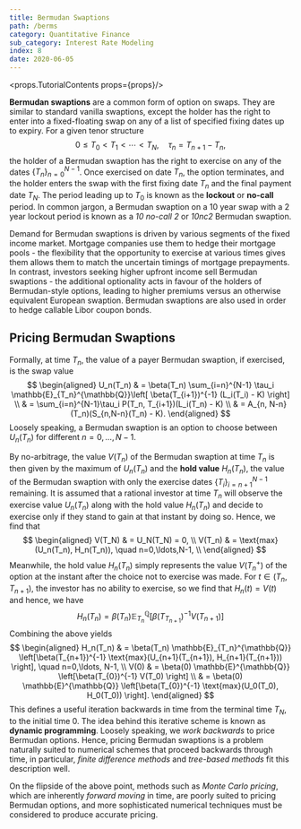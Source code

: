```yaml
---
title: Bermudan Swaptions
path: /berms
category: Quantitative Finance
sub_category: Interest Rate Modeling
index: 8
date: 2020-06-05
---
```


<props.TutorialContents props={props}/>

**Bermudan swaptions** are a common form of option on swaps. They are similar to standard vanilla swaptions, except the 
holder has the right to enter into a fixed-floating swap on any of a list of specified fixing dates up to expiry. For a 
given tenor structure
$$
    0 \le T_0 < T_1 < \cdots < T_N, \quad \tau_n = T_{n+1} - T_n,
$$
the holder of a Bermudan swaption has the right to exercise on any of the dates $\{T_n\}_{n=0}^{N-1}$. Once exercised 
on date $T_n$, the option terminates, and the holder enters the swap with the first fixing date $T_n$ and the final 
payment date $T_N$. The period leading up to $T_0$ is known as the **lockout** or **no-call** period. In common jargon, 
a Bermudan swaption on a 10 year swap with a 2 year lockout period is known as a *10 no-call 2* or *10nc2*
Bermudan swaption.

Demand for Bermudan swaptions is driven by various segments of the fixed income market. Mortgage companies use them to 
hedge their mortgage pools - the flexibility that the opportunity to exercise at various times gives them allows them 
to match the uncertain timings of mortgage prepayments. In contrast, investors seeking higher upfront income sell 
Bermudan swaptions - the additional optionality acts in favour of the holders of Bermudan-style options, leading to 
higher premiums versus an otherwise equivalent European swaption. Bermudan swaptions are also used in order to hedge 
callable Libor coupon bonds.

## Pricing Bermudan Swaptions

Formally, at time $T_n$, the value of a payer Bermudan swaption, if exercised, is the swap value
$$
    \begin{aligned}
    U_n(T_n)
    & = \beta(T_n) \sum_{i=n}^{N-1} \tau_i \mathbb{E}_{T_n}^{\mathbb{Q}}\left[ \beta(T_{i+1})^{-1} (L_i(T_i) - K) \right] \\
    & = \sum_{i=n}^{N-1}\tau_i P(T_n, T_{i+1})(L_i(T_n) - K) \\
    & = A_{n, N-n}(T_n)(S_{n,N-n}(T_n) - K).
    \end{aligned}
$$
Loosely speaking, a Bermudan swaption is an option to choose between $U_n(T_n)$ for different $n=0,\ldots,N-1$.

By no-arbitrage, the value $V(T_n)$ of the Bermudan swaption at time $T_n$ is then given by the maximum of $U_n(T_n)$
and the **hold value** $H_n(T_n)$, the value of the Bermudan swaption with only the exercise dates 
$\{T_i\}_{i=n+1}^{N-1}$ remaining. It is assumed that a rational investor at time $T_n$ will observe the exercise value 
$U_n(T_n)$ along with the hold value $H_n(T_n)$ and decide to exercise only if they stand to gain at that instant by 
doing so. Hence, we find that
$$
    \begin{aligned}
        V(T_N) & = U_N(T_N) = 0, \\
        V(T_n) & = \text{max}(U_n(T_n), H_n(T_n)), \quad n=0,\ldots,N-1, \\
    \end{aligned}
$$
Meanwhile, the hold value $H_n(T_n)$ simply represents the value $V(T_{n}^+)$ of the option at the instant after the 
choice not to exercise was made. For $t \in (T_n, T_{n+1})$, the investor has no ability to exercise, so we find that
$H_n(t) = V(t)$ and hence, we have
$$
    H_n(T_n) = \beta(T_n) \mathbb{E}_{T_n}^{\mathbb{Q}} \left[\beta(T_{T_{n+1}})^{-1} V(T_{n+1}) \right]
$$
Combining the above yields
$$
    \begin{aligned}
        H_n(T_n) & = \beta(T_n) \mathbb{E}_{T_n}^{\mathbb{Q}} \left[\beta(T_{n+1})^{-1} \text{max}(U_{n+1}(T_{n+1}), H_{n+1}(T_{n+1})) \right], \quad n=0,\ldots, N-1, \\
        V(0) & = \beta(0) \mathbb{E}^{\mathbb{Q}} \left[\beta(T_{0})^{-1} V(T_0) \right] \\
        & = \beta(0) \mathbb{E}^{\mathbb{Q}} \left[\beta(T_{0})^{-1} \text{max}(U_0(T_0), H_0(T_0)) \right].
    \end{aligned}
$$
This defines a useful iteration backwards in time from the terminal time $T_N$, to the initial time $0$. The idea 
behind this iterative scheme is known as **dynamic programming**. Loosely speaking, we *work backwards* to price 
Bermudan options. Hence, pricing Bermudan swaptions is a problem naturally suited to numerical schemes that proceed 
backwards through time, in particular, *finite difference methods* and *tree-based methods* fit this description well.

On the flipside of the above point, methods such as *Monte Carlo pricing*, which are inherently *forward moving* in 
time, are poorly suited to pricing Bermudan options, and more sophisticated numerical techniques must be considered to 
produce accurate pricing. 
